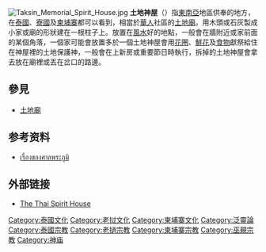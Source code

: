 [[File:Taksin_Memorial_Spirit_House.jpg|thumb]]
'''土地神屋'''（{{lang-th|ศาลพระภูมิ}}）指[[東南亞|東南亞]]地區供奉{{link-en|土地保護神|Genius loci}}的地方，在[[泰國|泰國]]、[[寮國|寮國]]及[[柬埔寨|柬埔寨]]都可以看到，相當於[[華人|華人]]社區的[[土地廟|土地廟]]。用木頭或石灰製成小家或廟的形狀建在一根柱子上。放置在[[風水|風水]]好的地點，一般會在牆附近或家前面的某個角落，一個家可能會放置多於一個土地神屋會用[[花环_(泰国)|花圈]]、[[鮮花|鮮花]]及[[食物|食物]]獻祭給住在神屋裡的土地保護神，一般會在上新房或重要節日時執行，拆掉的土地神屋會拿去放在廟裡或丟在岔口的路邊。

==參見==
*[[土地廟|土地廟]]

== 参考资料 ==
*[http://kanchanapisek.or.th/kp4/buddish.htm เรื่องของศาลพระภูมิ] {{Wayback|url=http://kanchanapisek.or.th/kp4/buddish.htm |date=20190908124113 }}
{{Reflist}}

== 外部链接 ==
* [https://web.archive.org/web/20130309130354/http://www.chiangmai-chiangrai.com/spirit_house.html The Thai Spirit House]


[[Category:泰國文化|Category:泰國文化]]
[[Category:老挝文化|Category:老挝文化]]
[[Category:柬埔寨文化|Category:柬埔寨文化]]
[[Category:泛靈論|Category:泛靈論]]
[[Category:泰國宗教|Category:泰國宗教]]
[[Category:老撾宗教|Category:老撾宗教]]
[[Category:柬埔寨宗教|Category:柬埔寨宗教]]
[[Category:巫覡宗教|Category:巫覡宗教]]
[[Category:神庙|Category:神庙]]